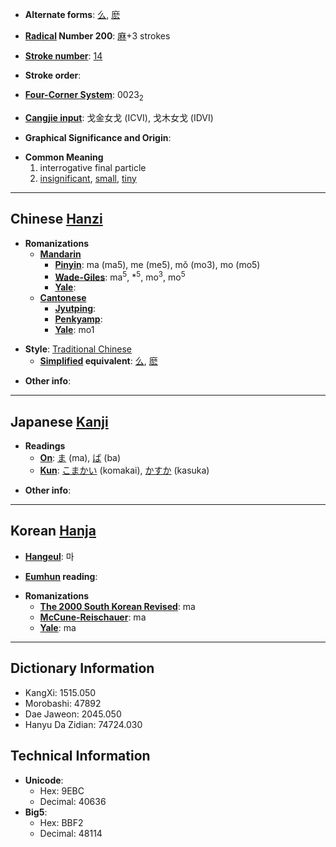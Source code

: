* '''Alternate forms''': [[么]], [[麽]]

* '''[[Wiktionary:Chinese radical index| Radical]] Number 200''': [[Wiktionary:Chinese radical index 麻|麻]]+3 strokes

* '''[[Wiktionary:Chinese total strokes index|Stroke number]]''': [[Wiktionary:Chinese total strokes index 14|14]]

* '''Stroke order''': 

* '''[[Wiktionary:Chinese four corner index|Four-Corner System]]''': 0023<sub>2</sub>

* '''[[Wiktionary:Chinese Cangjie index|Cangjie input]]''': 戈金女戈 (ICVI), 戈木女戈 (IDVI)

* '''Graphical Significance and Origin''': 

* '''Common Meaning'''
*#interrogative final particle
*# [[insignificant]], [[small]], [[tiny]]

----

== Chinese [[Hanzi]] ==

* '''Romanizations'''
** '''[[Mandarin]]'''
*** '''[[Pinyin]]''': ma (ma5), me (me5), mǒ (mo3), mo (mo5)
*** '''[[Wade-Giles]]''': ma<sup>5</sup>, *<sup>5</sup>, mo<sup>3</sup>, mo<sup>5</sup>
*** '''[[Yale]]''': 
** '''[[Cantonese]]'''
*** '''[[Jyutping]]''':
*** '''[[Penkyamp]]''': 
*** '''[[Yale]]''': mo1

* '''Style''': [[Traditional Chinese]] 
** '''[[Simplified Chinese|Simplified]] equivalent''': [[么]], [[麽]]

* '''Other info''': 

----

== Japanese [[Kanji]] ==

* '''Readings'''
** '''[[On]]''': [[ま]] (ma), [[ば]] (ba)
** '''[[Kun]]''': [[こまかい]] (komakai), [[かすか]] (kasuka)

* '''Other info''':  

----

== Korean [[Hanja]] ==

* '''[[Hangeul]]''': 마

* '''[[Eumhun]] reading''': 

* '''Romanizations'''
** '''[[The 2000 South Korean Revised Romanization|The 2000 South Korean Revised]]''': ma
** '''[[McCune-Reischauer]]''': ma
** '''[[Yale]]''': ma

----

== Dictionary Information ==

* KangXi: 1515.050
* Morobashi: 47892
* Dae Jaweon: 2045.050
* Hanyu Da Zidian: 74724.030

== Technical Information ==

* '''Unicode''':
** Hex: 9EBC
** Decimal: 40636
* '''Big5''':
** Hex: BBF2
** Decimal: 48114